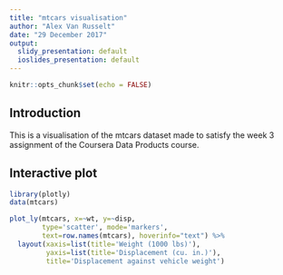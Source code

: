 ```yaml
---
title: "mtcars visualisation"
author: "Alex Van Russelt"
date: "29 December 2017"
output:
  slidy_presentation: default
  ioslides_presentation: default
---
```


```r
knitr::opts_chunk$set(echo = FALSE)
```

## Introduction

This is a visualisation of the mtcars dataset made to satisfy the week 3 assignment of the Coursera Data Products course.

## Interactive plot

```r
library(plotly)
data(mtcars)
```

```r
plot_ly(mtcars, x=~wt, y=~disp, 
        type='scatter', mode='markers', 
        text=row.names(mtcars), hoverinfo="text") %>%
  layout(xaxis=list(title='Weight (1000 lbs)'),
         yaxis=list(title='Displacement (cu. in.)'),
         title='Displacement against vehicle weight')
```
